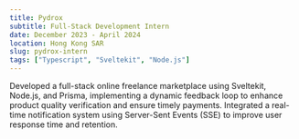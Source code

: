 ```yaml
---
title: Pydrox
subtitle: Full-Stack Development Intern
date: December 2023 - April 2024
location: Hong Kong SAR
slug: pydrox-intern
tags: ["Typescript", "Sveltekit", "Node.js"]
---
```


Developed a full-stack online freelance marketplace using Sveltekit, Node.js, and Prisma, implementing a dynamic feedback loop to enhance product quality verification and ensure timely payments. Integrated a real-time notification system using Server-Sent Events (SSE) to improve user response time and retention.
